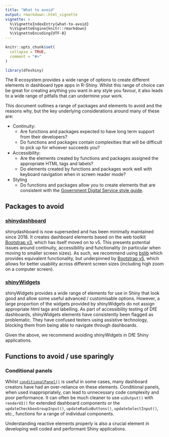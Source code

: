 ```yaml
---
title: "What to avoid"
output: rmarkdown::html_vignette
vignette: >
  %\VignetteIndexEntry{what-to-avoid}
  %\VignetteEngine{knitr::rmarkdown}
  %\VignetteEncoding{UTF-8}
---
```


```r
knitr::opts_chunk$set(
  collapse = TRUE,
  comment = "#>"
)
```

```r
library(dfeshiny)
```

The R ecosystem provides a wide range of options to create different elements in dashboard type 
apps in R-Shiny. Whilst this range of choice can be great for creating anything you want in any 
style you favour, it also leads to a wide range of pitfalls that can undermine your work.

This document outlines a range of packages and elements to avoid and the reasons why, but the key
underlying considerations around many of these are:

- Continuity: 
  - Are functions and packages expected to have long term support from their developers?
  - Do functions and packages contain complexities that will be difficult to pick up for whoever 
  succeeds you?
- Accessibility:
  - Are the elements created by functions and packages assigned the appropriate HTML tags and 
  labels?
  - Do elements created by functions and packages work well with keyboard navigation when in 
  screen reader mode?
- Styling
  - Do functions and packages allow you to create elements that are consistent with the [Government Digital Service style guide](https://www.gov.uk/guidance/style-guide).
  
  
## Packages to avoid

### [shinydashboard](https://rstudio.github.io/shinydashboard/index.html)

shinydashboard is now superseded and has been minimally maintained since 2018. It creates dashboard
elements based on the web toolkit [Bootstrap v3](https://getbootstrap.com/docs/3.3/), which has 
itself moved on to v5. This presents potential issues around continuity, accessibility and 
functionality (in particular when moving to smaller screen sizes). As such, we recommend using 
[bslib](https://rstudio.github.io/bslib/) which provides equivalent functionality, but underpinned 
by [Bootstrap v5](https://getbootstrap.com/docs/5.3/getting-started/introduction/), which allows 
for better usability across different screen sizes (including high zoom on a computer screen).

### [shinyWidgets](https://dreamrs.github.io/shinyWidgets/index.html)

shinyWidgets provides a wide range of elements for use in Shiny that look good and allow some 
useful advanced / customisable options. However, a large proportion of the widgets provided by 
shinyWidgets do not assign appropriate html tags and labelling. As part of accessibility testing of
DfE dashboards, shinyWidgets elements have consistently been flagged as problematic. They have
confused testers using assistive technology, blocking them from being able to navigate through
dashboards.

Given the above, we recommend avoiding shinyWidgets in DfE Shiny applications.

## Functions to avoid / use sparingly

### Conditional panels

Whilst [`conditionalPanel()`](https://shiny.posit.co/r/reference/shiny/1.4.0/conditionalpanel.html) 
is useful in some cases, many dashboard creators have had an over-reliance on these elements. 
Conditional panels, when used inappropriately, can lead to unnecessary code complexity and poor 
performance. It can often be much cleaner to use `uiOutput()` with `renderUI()` for extended 
dashboard components or the `updateCheckboxGroupInput()`, `updateRadioButtons()`, 
`updateSelectInput()`, etc., functions for a range of individual components.

Understanding reactive elements properly is also a crucial element in developing well coded and 
performant Shiny applications.
